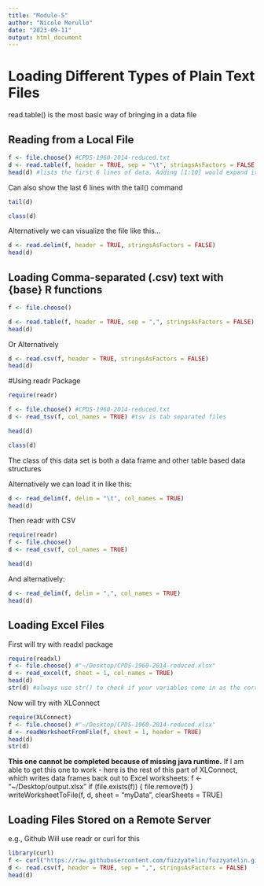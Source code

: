 ```yaml
---
title: "Module-5"
author: "Nicole Merullo"
date: "2023-09-11"
output: html_document
---
```

# Loading Different Types of Plain Text Files
read.table() is the most basic way of bringing in a data file

## Reading from a Local File

```r
f <- file.choose() #CPDS-1960-2014-reduced.txt
d <- read.table(f, header = TRUE, sep = "\t", stringsAsFactors = FALSE, fill = T)
head(d) #lists the first 6 lines of data. Adding [1:10] would expand it to 10 etc.
```
Can also show the last 6 lines with the tail() command
```r
tail(d)
```
```r
class(d)
```

Alternatively we can visualize the file like this...

```r
d <- read.delim(f, header = TRUE, stringsAsFactors = FALSE)
head(d)
```
## Loading Comma-separated (.csv) text with {base} R functions
```r
f <- file.choose()
```

```r
d <- read.table(f, header = TRUE, sep = ",", stringsAsFactors = FALSE)
head(d)
```

Or Alternatively

```r
d <- read.csv(f, header = TRUE, stringsAsFactors = FALSE)
head(d)
```

#Using readr Package

```r
require(readr)
```

```r
f <- file.choose() #CPDS-1960-2014-reduced.txt
d <- read_tsv(f, col_names = TRUE) #tsv is tab separated files
```
```r
head(d)
```

```r
class(d)
```

The class of this data set is both a data frame and other table based data structures

Alternatively we can load it in like this:

```r
d <- read_delim(f, delim = "\t", col_names = TRUE)
head(d)
```

Then readr with CSV

```r
require(readr)
f <- file.choose()
d <- read_csv(f, col_names = TRUE) 
```
```r
head(d) 
```

And alternatively:

```r
d <- read_delim(f, delim = ",", col_names = TRUE)
head(d)
```

## Loading Excel Files

First will try with readxl package
```r
require(readxl)
f <- file.choose() #"~/Desktop/CPDS-1960-2014-reduced.xlsx"
d <- read_excel(f, sheet = 1, col_names = TRUE)
head(d)
str(d) #always use str() to check if your variables come in as the correct data class.
```

Now will try with XLConnect

```r
require(XLConnect)
f <- file.choose() #"~/Desktop/CPDS-1960-2014-reduced.xlsx"
d <- readWorksheetFromFile(f, sheet = 1, header = TRUE)
head(d)
str(d)
```
 **This one cannot be completed because of missing java runtime.**
 If I am able to get this one to work - here is the rest of this part of XLConnect, which writes data frames back out to Excel worksheets:
 f <- "~/Desktop/output.xlsx"
if (file.exists(f)) {
    file.remove(f)
}
writeWorksheetToFile(f, d, sheet = "myData", clearSheets = TRUE)

## Loading Files Stored on a Remote Server
e.g., Github
Will use readr or curl for this

```r
library(curl)
f <- curl("https://raw.githubusercontent.com/fuzzyatelin/fuzzyatelin.github.io/master/AN588_Fall23/CPDS-1960-2014-reduced.csv")
d <- read.csv(f, header = TRUE, sep = ",", stringsAsFactors = FALSE)
head(d)
```